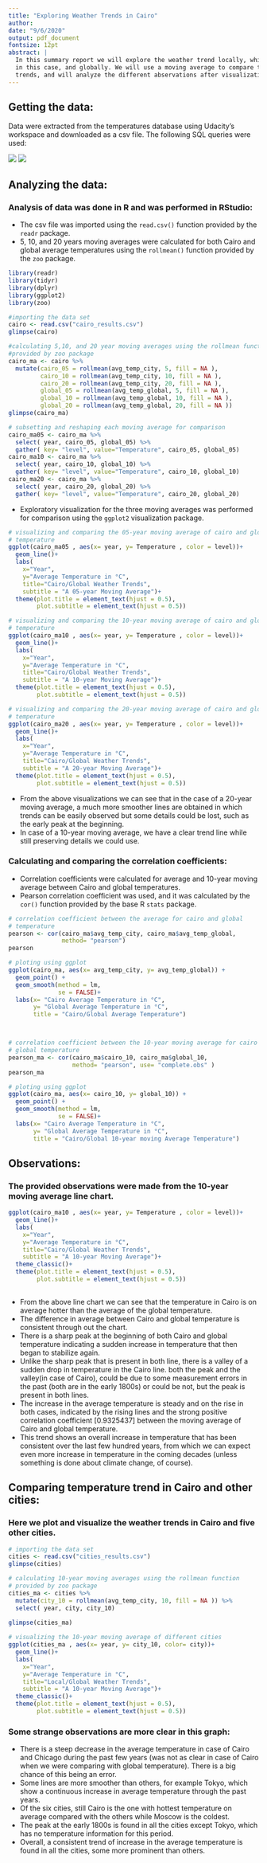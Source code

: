 ```yaml
---
title: "Exploring Weather Trends in Cairo"
author: 
date: "9/6/2020"
output: pdf_document
fontsize: 12pt
abstract: |
  In this summary report we will explore the weather trend locally, which is Cairo 
  in this case, and globally. We will use a moving average to compare the two 
  trends, and will analyze the different abservations after visualization in a line chart.
---
```

## Getting the data: 
Data were extracted from the temperatures database using Udacity's workspace and downloaded as a csv file.
The following SQL queries were used:

![](sq1.png)
![](sq2.png)

## Analyzing the data:
### Analysis of data was done in R and was performed in RStudio:  
- The csv file was imported using the `read.csv()` function provided by
the `readr` package.  
- 5, 10, and 20 years moving averages were calculated for both Cairo and global
average temperatures using the `rollmean()` function provided by the `zoo` package.

```r
library(readr)
library(tidyr)
library(dplyr)
library(ggplot2)
library(zoo)

#importing the data set 
cairo <- read.csv("cairo_results.csv")
glimpse(cairo)

#calculating 5,10, and 20 year moving averages using the rollmean function
#provided by zoo package
cairo_ma <- cairo %>%
  mutate(cairo_05 = rollmean(avg_temp_city, 5, fill = NA ),
         cairo_10 = rollmean(avg_temp_city, 10, fill = NA ),
         cairo_20 = rollmean(avg_temp_city, 20, fill = NA ),
         global_05 = rollmean(avg_temp_global, 5, fill = NA ),
         global_10 = rollmean(avg_temp_global, 10, fill = NA ),
         global_20 = rollmean(avg_temp_global, 20, fill = NA ))
glimpse(cairo_ma)

# subsetting and reshaping each moving average for comparison
cairo_ma05 <- cairo_ma %>%
  select( year, cairo_05, global_05) %>%
  gather( key= "level", value="Temperature", cairo_05, global_05)
cairo_ma10 <- cairo_ma %>%
  select( year, cairo_10, global_10) %>%
  gather( key= "level", value="Temperature", cairo_10, global_10)
cairo_ma20 <- cairo_ma %>%
  select( year, cairo_20, global_20) %>%
  gather( key= "level", value="Temperature", cairo_20, global_20)
```


- Exploratory visualization for the three moving averages was performed for comparison
using the `ggplot2` visualization package.


```r
# visualizing and comparing the 05-year moving average of cairo and global 
# temperature
ggplot(cairo_ma05 , aes(x= year, y= Temperature , color = level))+
  geom_line()+
  labs(
    x="Year",
    y="Average Temperature in °C",
    title="Cairo/Global Weather Trends",
    subtitle = "A 05-year Moving Average")+
  theme(plot.title = element_text(hjust = 0.5),
        plot.subtitle = element_text(hjust = 0.5))

# visualizing and comparing the 10-year moving average of cairo and global 
# temperature
ggplot(cairo_ma10 , aes(x= year, y= Temperature , color = level))+
  geom_line()+
  labs(
    x="Year",
    y="Average Temperature in °C",
    title="Cairo/Global Weather Trends",
    subtitle = "A 10-year Moving Average")+
  theme(plot.title = element_text(hjust = 0.5),
        plot.subtitle = element_text(hjust = 0.5))

# visualizing and comparing the 20-year moving average of cairo and global 
# temperature
ggplot(cairo_ma20 , aes(x= year, y= Temperature , color = level))+
  geom_line()+
  labs(
    x="Year",
    y="Average Temperature in °C",
    title="Cairo/Global Weather Trends",
    subtitle = "A 20-year Moving Average")+
  theme(plot.title = element_text(hjust = 0.5),
        plot.subtitle = element_text(hjust = 0.5))

```

- From the above visualizations we can see that in the case of a 20-year moving average, a much
more smoother lines are obtained in which trends can be easily observed but some details could be lost,
such as the early peak at the beginning.
- In case of a 10-year moving average, we have a clear trend line while still preserving details we could
use.

### Calculating and comparing the correlation coefficients: 
- Correlation coefficients were calculated for average and 10-year moving average
between Cairo and global temperatures.
- Pearson correlation coefficient was used, and it was calculated by the `cor()`
function provided by the base R `stats` package.

```r
# correlation coefficient between the average for cairo and global 
# temperature
pearson <- cor(cairo_ma$avg_temp_city, cairo_ma$avg_temp_global,
               method= "pearson")
pearson

# ploting using ggplot
ggplot(cairo_ma, aes(x= avg_temp_city, y= avg_temp_global)) +
  geom_point() +
  geom_smooth(method = lm, 
              se = FALSE)+
  labs(x= "Cairo Average Temperature in °C",
       y= "Global Average Temperature in °C",
       title = "Cairo/Global Average Temperature")



# correlation coefficient between the 10-year moving average for cairo and 
# global temperature
pearson_ma <- cor(cairo_ma$cairo_10, cairo_ma$global_10, 
                  method= "pearson", use= "complete.obs" )
pearson_ma

# ploting using ggplot
ggplot(cairo_ma, aes(x= cairo_10, y= global_10)) +
  geom_point() +
  geom_smooth(method = lm, 
              se = FALSE)+
  labs(x= "Cairo Average Temperature in °C",
       y= "Global Average Temperature in °C",
       title = "Cairo/Global 10-year moving Average Temperature")

```

## Observations:
### The provided observations were made from the 10-year moving average line chart.

```r
ggplot(cairo_ma10 , aes(x= year, y= Temperature , color = level))+
  geom_line()+
  labs(
    x="Year",
    y="Average Temperature in °C",
    title="Cairo/Global Weather Trends",
    subtitle = "A 10-year Moving Average")+
  theme_classic()+
  theme(plot.title = element_text(hjust = 0.5),
        plot.subtitle = element_text(hjust = 0.5))
  

```

- From the above line chart we can see that the temperature in Cairo is on average hotter 
than the average of the global temperature.
- The difference in average between Cairo and global temperature is consistent through out the chart.
- There is a sharp peak at the beginning of both Cairo and global temperature indicating a sudden increase in temperature that then began to stabilize again.
- Unlike the sharp peak that is present in both line, there is a valley of a sudden drop in temperature
in the Cairo line. both the peak and the valley(in case of Cairo), could be due to some measurement errors in the past (both are in the early 1800s) or could be not, but the peak is present in both lines.
- The increase in the average temperature is steady and on the rise in both cases, indicated by the rising
lines and the strong positive correlation coefficient [0.9325437] between the moving average of Cairo and global temperature.
- This trend shows an overall increase in temperature that has been consistent over the last few hundred years, from which we can expect even more increase in temperature in the coming decades (unless something 
is done about climate change, of course).
 

## Comparing temperature trend in Cairo and other cities:
### Here we plot and visualize the weather trends in Cairo and five other cities.

```r

# importing the data set
cities <- read.csv("cities_results.csv")
glimpse(cities)

# calculating 10-year moving averages using the rollmean function
# provided by zoo package
cities_ma <- cities %>%
  mutate(city_10 = rollmean(avg_temp_city, 10, fill = NA )) %>%
  select( year, city, city_10)
  
glimpse(cities_ma)

# visualizing the 10-year moving average of different cities
ggplot(cities_ma , aes(x= year, y= city_10, color= city))+
  geom_line()+
  labs(
    x="Year",
    y="Average Temperature in °C",
    title="Local/Global Weather Trends",
    subtitle = "A 10-year Moving Average")+
  theme_classic()+
  theme(plot.title = element_text(hjust = 0.5),
        plot.subtitle = element_text(hjust = 0.5))
```

### Some strange observations are more clear in this graph:
- There is a steep decrease in the average temperature in case of Cairo and Chicago during the past few years (was not as clear in case of Cairo when we were comparing with global temperature). There is a big chance of this being an error.
- Some lines are more smoother than others, for example Tokyo, which show a continuous increase in average temperature through the past years.
- Of the six cities, still Cairo is the one with hottest temperature on average compared with the others while Moscow is the coldest.
- The peak at the early 1800s is found in all the cities except Tokyo, which has no temperature information for this period.
- Overall, a consistent trend of increase in the average temperature is found in all the cities, some more prominent than others.
